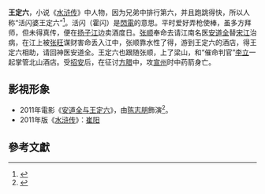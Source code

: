 {{refimprove|time=2019-06-14T14:36:35+00:00}}
{{水浒人物 |
 人物姓名 = 王定六 |
 座次 = 104，地劣星 |
 星名 = 地劣星 |
 绰号 = 活闪婆 |
 身份 = 酒店店家 |
 使用兵器 =  |
 梁山职司 = 打听声息，邀接来宾头领<br />北山酒店 |
 出场回目 = 065 |
 赞诗 = 
|}}
'''王定六'''，小说《[[水浒传|水浒传]]》中人物，因为兄弟中排行第六，并且跑跳得快，所以人称“活闪婆王定六”<ref name=":0">{{Cite book|title=圖解水滸傳|last=呂哲 編著|publisher=南海出版公司|year=2008年1月|isbn=978-7-5442-3972-1|location=海口}}</ref>。活闪（霍闪）是[[閃電|閃電]]的意思。平时爱好弄枪使棒，虽多方拜师，但未得真传，便在[[扬子江|扬子江]]边卖酒度日。[[张顺|张顺]]奉命去请江南名医[[安道全|安道全]]替[[宋江|宋江]]治病，在江上被[[张旺|张旺]]谋财害命丢入江中，张顺靠水性了得，游到王定六的酒店，得王定六相助，请回神医安道全。王定六也跟随张顺，上了梁山，和“催命判官”[[李立_(水浒传)|李立]]一起掌管北山酒店。受[[招安|招安]]后，在征讨[[方腊|方腊]]中，攻[[宣州|宣州]]时中药箭身亡。  

==影視形象==
* 2011年電影《[[安道全与王定六|安道全与王定六]]》，由[[陈志朋|陈志朋]]飾演<ref>{{Cite web|url=http://yule.sohu.com/20101117/n277698363.shtml|title=陈志朋演技日臻纯熟 再度演绎古装类型片(图)|accessdate=2018-11-21|date=2010-11-17|publisher=搜狐娱乐|archive-date=2018-11-21|archive-url=https://web.archive.org/web/20181121120259/http://yule.sohu.com/20101117/n277698363.shtml|dead-url=no}}</ref>。
*2011年版《[[水浒传_(2011年电视剧)|水浒传]]》：[[崔阳|崔阳]]

==參考文獻==
<references />

{{108将}}